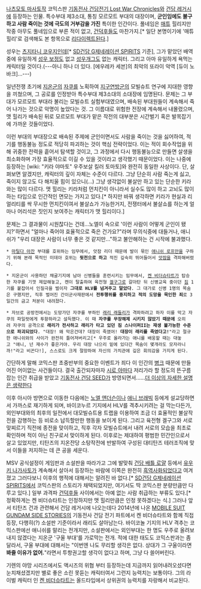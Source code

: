 [[나츠모토 마사토]]작 코믹스판 [[기동전사 건담전기 Lost War Chronicles]]와 [[건담 레거시]]에 등장하는 인물. 특수부대 제3소대, 통칭 모르모트 부대의 대장이며, '''군인임에도 불구하고 사람 죽이는 것에 극도의 거부감을 가진''' 특이한 인간이다. 풀네임은 [[매튜]] 힐리지만 작중 아무도 풀네임으로 부른 적이 없고, [[건덕후]]들도 마찬가지.[* 일단 본명이기에 '매튜 힐리'로 검색해도 본 항목으로 [[리다이렉트]]된다.]

성우는 [[츠지타니 코우지]]인데[* [[SD건담 G제네레이션 SPIRITS]] 기준], 그가 맡았던 배역 중에 유일하게 [[성우 보정]]도 없고 [[성우개그]]도 없는 캐릭터. 그리고 아마 유일하게 욕먹는 캐릭터일 것이다.(---아니 하나 더 있다. [에우레카 세븐]의 최악의 또라이 악역 [듀이 노바크]...---)

일년전쟁 초기에 [[지온]]군의 [[자쿠]]를 노획하여 [[지구연방군]]의 모빌슈트 연구에 지대한 영향을 끼쳤으며, 그 공로를 인정받아 특수부대 제3소대의 소대장에 임명된다. 문제는 그 부대가 모르모트 부대라 불리는 모빌슈트 실험부대였으며, 배속된 부대원들이 계속해서 죽어 나가는 것으로 악명이 높았다는 것. 그 이름대로 위험한 전장에 계속해서 내몰렸으며, 맷 힐리가 배속된 뒤로 모르모트 부대가 맡은 작전의 대부분은 시간벌기 혹은 발목잡기에 가까운 것들이었다.

이런 부대의 부대장으로 배속된 주제에 군인이면서도 사람을 죽이는 것을 싫어하여, 적기를 행동불능 정도로 적당히 파괴하는 것이 핵심 전략이었다. 이는 적이 회수작업을 위해 귀중한 전력을 흩어서 탐색할 것이고, 그 과정에서 다시 행동불능으로 만들면 살생을 최소화하며 가장 효율적으로 이길 수 있을 것이라고 생각했기 때문이었다. 이는 나중에 등장하는 [wiki: "키라 야마토" 우주보살 킬러 토마토]와 완전히 동일한 사상이다. 단, 살펴보면 알겠지만, 캐릭터의 깊이 자체는 수준이 다르다. 그냥 단순히 사람 죽는게 싫고, 죽이지 않고도 다 해치울 힘이 있으니(...) 그냥 생각없이 불살만 하고 있는 단순한 키라와는 많이 다르다. 맷 힐리는 키라처럼 먼치킨이 아니라서 실수도 많이 하고 고뇌도 많이 하는 타입으로 인간적인 면모는 가지고 있다.[* 하지만 바꿔 생각하면 키라가 현실과 리얼리티를 싹 무시한 먼치킨이여서 불살쇼가 가능한거지, 전쟁터에서 불살쇼를 하는게 얼마나 어리석은 짓인지 보여주는 캐릭터가 맷 힐리이다.]

문제는 그 결과물이 시원찮다는 건데...노엘이 속으로 '이런 사람이 어떻게 군인이 됐지?'하면서 "얼마나 죽어야 효율적으로 죽은 건가요?"라며 무의식중에 대들거나, 애니쉬가 "우리 대장은 사람이 너무 좋은 것 같지만..."하고 불안해하는 건 시작에 불과했다.
 * [[마틸다 아잔]] 부대를 호위하는 임무에서, 앗잠 리더 때문에 발이 묶인 [[애니쉬 로프만]]을 구하기 위해 본래 목적인 미데아 호위는 '''뒷전으로 하고''' 적진 깊숙히 뛰어들어서 [[앗잠]]을 격파해버렸다. 

 * 지온군이 사용하던 채굴기지에 남아 신병들을 훈련시키는 임무에서, [[켄 비더슈타트]]가 탑승한 자쿠를 기껏 제압해놓고, 켄이 탈출하여 육전형 [[겔구그]]로 갈아탄 뒤 신병교육 중이던 [[짐]] 1기를 붙잡아서 인질극을 벌이자 '''그대로 HLV를 넘겨주고 말았다'''. 그 대가로 신병 1명의 목숨은 구했지만, 직후 벌어진 간이군사재판에서 '''전투행위를 중지하고 적의 도망을 묵인한 죄'''로 3일간의 금고 처분이 내려졌다.

 * 자브로 공방전에서는 도망가던 자쿠를 부하인 [[래리 래들리]]가 격파하려고 하자 이를 막고 자쿠의 파일럿에게 투항하라고 설득했다. 이 때 '''자쿠를 무장해제 시키지 않았기 때문에''' 오히려 자쿠의 공격으로 '''래리가 전사하고 래리가 타고 있던 짐 스나이퍼II는 재생 불가능한 수준으로 파괴되었다'''. "대장! 왜 막은건데? 대장이 죽였어! '''대장이 래리를 죽였다고!'''"라고 절규한 애니쉬와의 사이가 완전히 틀어져버리고[* 우주로 올라가는 애니를 배웅할 때는 대놓고 "애니, 넌 재수가 좋은거야. 우리 대장 나으리 밑에 있다간 목숨이 몇개라도 모자라니까!"라고 비꼰다!], 스스로도 크게 절망하여 자신의 가치관에 깊은 회의감을 가지게 된다.

간단하게 말해 코믹스판 초중반부의 중요한 이벤트가 죄다 이 인간의 [[병크]] 때문에 만들어진 어이없는 사건들이다. 결국 출간되자마자 [[시로 아마다]] 저리가라 할 정도의 뜬구름잡는 인간 취급을 받았고 [[기동전사 건담 SEED]]가 방영되면서......[[더 이상의 자세한 설명은 생략한다]]

이후 아시아 방면으로 이동한 다음에는 [[노엘 앤더슨]]이나 [[애니 브래빅]] 등에게 설교당하면서 가까스로 재기하게 되며, 바이코누르 기지에서 HLV를 격추시키려는 걸 막는다든가, 외인부대와의 최후의 일전에서 대모빌슈트용 트랩을 이용하여 조금 더 효율적인 불살작전을 감행하는 등 비로소 납득할만한 행동을 보이게 된다. 그리고 육전형 겔구그와 서로 맞찌르기 직전에 종전을 맞이하고, 직후 각자 모빌슈트에서 내려 서로의 모습을 최초로 확인하며 적이 아닌 친구로서 맞이하게 된다. 이후로는 제대하여 평범한 민간인으로서 살고 있었지만, 티탄즈의 지온잔당 소탕작전에 반발하여 구성된 대티탄즈 테러조직에 맞서 이들을 저지하는 데 큰 공을 세운다.

MSV 공식설정이 게임판과 소설판을 따라가고 그에 발맞춰 [[건담 배틀 로얄]] 등에서 [[유우키 나가사토]]가 계속해서 살아서 등장하는 바람에 이쪽은 완전히 [[흑역사]]화되었다고 여겨졌고 그러다보니 이후의 행적에 대해서는 알려진 바 없다.[* [[SD건담 G제네레이션 SPIRITS]]에서 코믹스판의 스토리가 채택되었지만, 여기서도 딱 코믹스판 분량만큼만 다루고 있다.] 일부 과격파 [[건덕후]]들 사이에서는 아예 없는 사람 취급하는 부류도 있다.[* 정확하게는 켄 비더슈타트는 인정하지만 맷 힐리만큼은 인정 못하겠다는 식.] 그러나 앞서 티탄즈 건과 관련해서 건담 레거시에 나오는데다 2014년에 나온 [[MOBILE SUIT GUNDAM SIDE STORIES]]의 기동전사 건담 전기 파트에서 켄 비더슈타트와 함께 직접 등장, 다행히(?) 소설판 기준이라서 래리도 살아남는다. 바이코놀 기지의 HLV 격추는 코믹스판에선 애니쉬를 말리는 전개지만, 소설판에서는 외인부대는 한 명도 우주로 올려보내지 않겠다는 지온군 '구울 부대'를 가로막는 전개. 적에 대한 태도도 코믹스판과는 좀 달라서, 구울 부대에 대해서는 "이번엔 나도 무리할 생각은 없다. 상대가 그 구울이라면 '''봐줄 이유가 없어.'''"라면서 투항권고할 생각이 없다고 하며, 그냥 다 쓸어버린다.

기렌의 야망 시리즈에서도 액시즈의 위협 부터 등장하는데 지금까지 읽어내려오셨다면 눈치채셨겠지만 별로 좋은 소린
못듣는 캐릭터여서 그런지 능력치는 보통이다. 그의 라이벌 캐릭터 인 [[켄 비더슈타트]]는 올드타입에서 상위권의 능력치를 자랑해서 비교된다.
